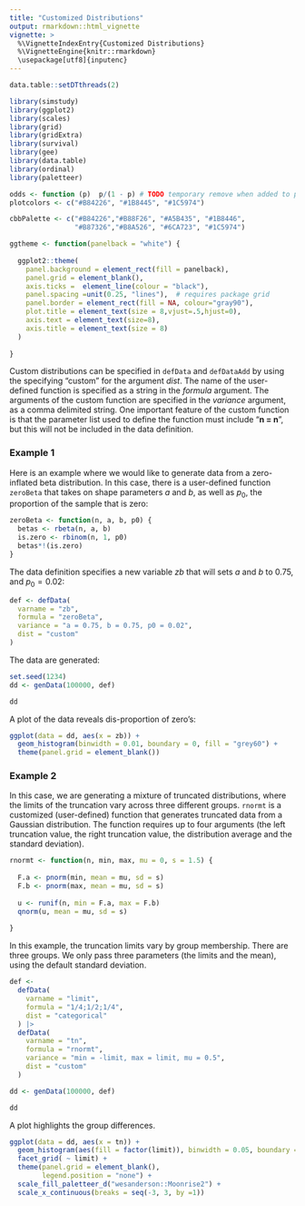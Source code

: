```yaml
---
title: "Customized Distributions"
output: rmarkdown::html_vignette
vignette: >
  %\VignetteIndexEntry{Customized Distributions}
  %\VignetteEngine{knitr::rmarkdown}
  \usepackage[utf8]{inputenc}
---
```


```r
data.table::setDTthreads(2)
```

```r
library(simstudy)
library(ggplot2)
library(scales)
library(grid)
library(gridExtra)
library(survival)
library(gee)
library(data.table)
library(ordinal)
library(paletteer)

odds <- function (p)  p/(1 - p) # TODO temporary remove when added to package
plotcolors <- c("#B84226", "#1B8445", "#1C5974")

cbbPalette <- c("#B84226","#B88F26", "#A5B435", "#1B8446",
                "#B87326","#B8A526", "#6CA723", "#1C5974") 

ggtheme <- function(panelback = "white") {
  
  ggplot2::theme(
    panel.background = element_rect(fill = panelback),
    panel.grid = element_blank(),
    axis.ticks =  element_line(colour = "black"),
    panel.spacing =unit(0.25, "lines"),  # requires package grid
    panel.border = element_rect(fill = NA, colour="gray90"), 
    plot.title = element_text(size = 8,vjust=.5,hjust=0),
    axis.text = element_text(size=8),
    axis.title = element_text(size = 8)
  )  
  
}

```

Custom distributions can be specified in `defData` and `defDataAdd` by using the specifying "custom" for the argument *dist*. The name of the user-defined function is specified as a string in the *formula* argument. The arguments of the custom function are specified in the *variance* argument, as a comma delimited string. One important feature of the custom function is that the parameter list used to define the function must include "**n = n**", but this will not be included in the data definition.

### Example 1

Here is an example where we would like to generate data from a zero-inflated beta distribution. In this case, there is a user-defined function `zeroBeta` that takes on shape parameters $a$ and $b$, as well as $p_0$, the proportion of the sample that is zero:

```r
zeroBeta <- function(n, a, b, p0) {
  betas <- rbeta(n, a, b)
  is.zero <- rbinom(n, 1, p0)
  betas*!(is.zero)
}
```

The data definition specifies a new variable $zb$ that will sets $a$ and $b$ to 0.75, and $p_0 = 0.02$:

```r
def <- defData(
  varname = "zb", 
  formula = "zeroBeta", 
  variance = "a = 0.75, b = 0.75, p0 = 0.02", 
  dist = "custom"
)
```

The data are generated:

```r
set.seed(1234)
dd <- genData(100000, def)
```

```r
dd
```

A plot of the data reveals dis-proportion of zero's:

```r
ggplot(data = dd, aes(x = zb)) +
  geom_histogram(binwidth = 0.01, boundary = 0, fill = "grey60") +
  theme(panel.grid = element_blank()) 
```

### Example 2

In this case, we are generating a mixture of truncated distributions, where the limits of the truncation vary across three different groups. `rnormt` is a customized (user-defined) function that generates truncated data from a Gaussian distribution. The function requires up to four arguments (the left truncation value, the right truncation value, the distribution average and the standard deviation).

```r
rnormt <- function(n, min, max, mu = 0, s = 1.5) {
  
  F.a <- pnorm(min, mean = mu, sd = s)
  F.b <- pnorm(max, mean = mu, sd = s)
  
  u <- runif(n, min = F.a, max = F.b)
  qnorm(u, mean = mu, sd = s)
  
}
```

In this example, the truncation limits vary by group membership. There are three groups.  We only pass three parameters (the limits and the mean), using the default standard deviation.

```r
def <-
  defData(
    varname = "limit", 
    formula = "1/4;1/2;1/4",
    dist = "categorical"
  ) |>
  defData(
    varname = "tn", 
    formula = "rnormt", 
    variance = "min = -limit, max = limit, mu = 0.5",
    dist = "custom"
  )

dd <- genData(100000, def)
```

```r
dd
```

A plot highlights the group differences.

```r
ggplot(data = dd, aes(x = tn)) +
  geom_histogram(aes(fill = factor(limit)), binwidth = 0.05, boundary = 0) +
  facet_grid( ~ limit) +
  theme(panel.grid = element_blank(),
        legend.position = "none") +
  scale_fill_paletteer_d("wesanderson::Moonrise2") +
  scale_x_continuous(breaks = seq(-3, 3, by =1))
```

